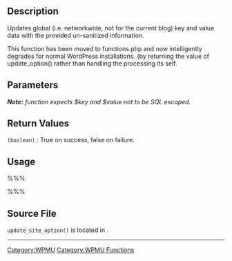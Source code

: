 == Description ==
Updates global (i.e. networkwide, not for the current blog) key and value data with the provided un-sanitized information.

This function has been moved to functions.php and now intelligently degrades for normal WordPress installations. (by returning the value of update_option() rather than handling the processing its self.

== Parameters ==
<i><b>Note:</b> function expects $key and $value not to be SQL escaped.</i>

{{Parameter|$key|string|Name of key}}
{{Parameter|$value|<i>mixed</i>|Value of key}}

== Return Values ==
; <tt>(boolean)</tt> : True on success, false on failure.

== Usage ==
%%%<?php update_site_option($key, $value); ?>%%%

== Source File ==
<tt>update_site_option()</tt> is located in {{Trac|wp-includes/functions.php}}.

----
{{merge-into|[[Function_Reference/update_site_option]]}}
[[Category:WPMU]]
[[Category:WPMU Functions]]